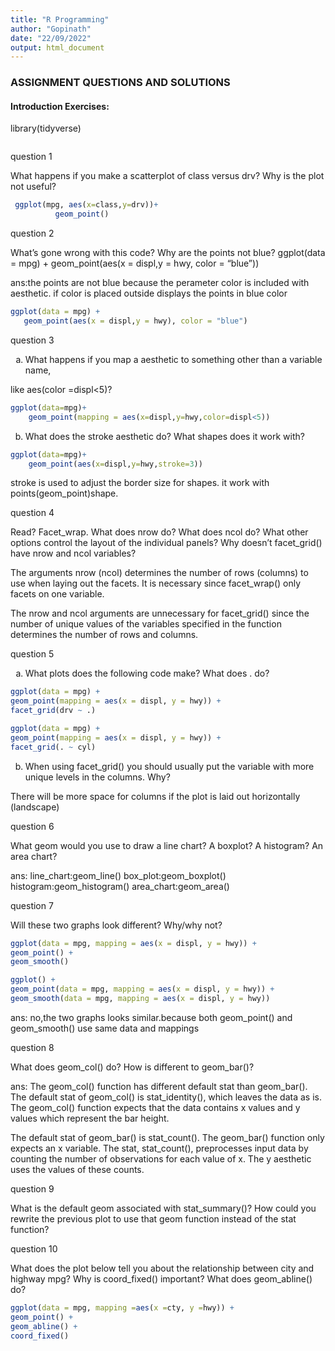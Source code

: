 ---
title: "R Programming"
author: "Gopinath"
date: "22/09/2022"
output: html_document
---

### ASSIGNMENT QUESTIONS AND SOLUTIONS

#### Introduction Exercises:  

library(tidyverse)

```{r}
```
question  1

What happens if you make a scatterplot of class versus drv? Why is the plot not useful?
```{r}
 ggplot(mpg, aes(x=class,y=drv))+
          geom_point()

```

question 2

What’s gone wrong with this code? Why are the points not blue?
 ggplot(data = mpg) + 
   geom_point(aes(x = displ,y = hwy, color = "blue"))

ans:the points are not blue because the perameter color is included with aesthetic. if color is placed outside displays the points in blue color
```{r}
ggplot(data = mpg) + 
   geom_point(aes(x = displ,y = hwy), color = "blue")

```

question 3

a) What happens if you map a aesthetic to something other than a variable name,

like aes(color =displ<5)?

```{r}

ggplot(data=mpg)+
    geom_point(mapping = aes(x=displ,y=hwy,color=displ<5))

```
b) What does the stroke aesthetic do? What shapes does it work with?

```{r}
ggplot(data=mpg)+
    geom_point(aes(x=displ,y=hwy,stroke=3))

```

stroke is used to adjust the border size for shapes. it work with points(geom_point)shape.

question 4

Read? Facet_wrap. What does nrow do? What does ncol do? What other options
control the layout of the individual panels? Why doesn’t facet_grid() have nrow and ncol variables?


The arguments nrow (ncol) determines the number of rows (columns) to use when laying out the facets. It is necessary since facet_wrap() only facets on one variable.

The nrow and ncol arguments are unnecessary for facet_grid() since the number of unique values of the variables specified in the function determines the number of rows and columns.


question 5

a) What plots does the following code make? What does . do?

```{r}
ggplot(data = mpg) +
geom_point(mapping = aes(x = displ, y = hwy)) +
facet_grid(drv ~ .)

```
```{r}
ggplot(data = mpg) +
geom_point(mapping = aes(x = displ, y = hwy)) +
facet_grid(. ~ cyl)

```

b) When using facet_grid() you should usually put the variable with more unique
levels in the columns. Why?

There will be more space for columns if the plot is laid out horizontally (landscape)

question 6

What geom would you use to draw a line chart? A boxplot? A histogram? An area
chart?


ans:
  line_chart:geom_line()
  box_plot:geom_boxplot()
  histogram:geom_histogram()
  area_chart:geom_area()
  
question 7

Will these two graphs look different? Why/why not?

```{r}
ggplot(data = mpg, mapping = aes(x = displ, y = hwy)) +
geom_point() +
geom_smooth()

```

```{r}
ggplot() +
geom_point(data = mpg, mapping = aes(x = displ, y = hwy)) +
geom_smooth(data = mpg, mapping = aes(x = displ, y = hwy))

```
ans: no,the two graphs looks similar.because both geom_point() and geom_smooth()
use same data and mappings

question 8

What does geom_col() do? How is different to geom_bar()?

ans:
  The geom_col() function has different default stat than geom_bar(). The default stat of geom_col() is stat_identity(), which leaves the data as is. The geom_col() function expects that the data contains x values and y values which represent the bar height.

The default stat of geom_bar() is stat_count(). The geom_bar() function only expects an x variable. The stat, stat_count(), preprocesses input data by counting the number of observations for each value of x. The y aesthetic uses the values of these counts.


  question 9
  
  What is the default geom associated with stat_summary()? How could you rewrite the previous plot to use that geom function instead of the stat function?
  
  


question 10

What does the plot below tell you about the relationship between city and highway mpg? Why is coord_fixed() important? What does geom_abline() do?

```{r}
ggplot(data = mpg, mapping =aes(x =cty, y =hwy)) +
geom_point() +
geom_abline() +
coord_fixed()

```



